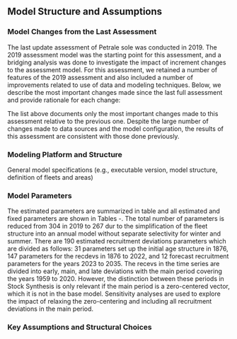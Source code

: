## Model Structure and Assumptions

### Model Changes from the Last Assessment

The last update assessment of Petrale sole was conducted in 2019. The 2019 assessment model was the starting point for this assessment, and a bridging analysis was done to investigate the impact of increment changes to the assessment model. For this assessment, we retained a number of features of the 2019 assessment and also included a number of improvements related to use of data and modeling techniques.  Below, we describe the most important changes made since the last full assessment and provide rationale for each change:

\begin{enumerate}

\item Upgraded to Stock Synthesis version 3.30.21 (released in February 2023). This is standard practice to capitalize on newly developed features and corrections to older versions as well as improvements in computational efficiency.  Model results were nearly identical before and after this change. 

\item Updated historical and current fishery removals, to include most up to date information.

\item Removed fishery CPUE time series. 

\item Combined Winter and Summer fleets into corresponding annual North and South fleets. The separation of North and South fleets into the Winter and Summer fleets were primarily motivated by the using the fishery CPUE indices form Winter fisheries. With removal of CPUE indices from the model, separation into Winter and Summer fleets was no longer needed. Also, selectivity curves estimated for Winter and Summer fleets were very similar for both North and South fleets, and initial explorations of mirroring selectivities of Winter and Summer fleets yielded identical results with model with separate selelctivity curves in Winter and Summer fleets estimated. Combining Winter and Summer fleets within North and South fleets removed uncertainty associated with separating annual catches by season (Winter fleet was defined as November of previous year through the February of the current year), since only limited records of landings by month is available in the pre-PacFIN period. Finally, using annual catches (and not assigning to current year catches from previous) puts assessment in alignment with management system, which operated on a calendar year basis.  

\item Recalculated survey abundance indices using sdmTMB geostatistical model.

\item Used a single triennial survey time series (instead separating it into early and late indices). The triennial index was separated in the past assessment dues to change in depth and latitudinal coverage of the triennial survey. Using a single index did not impact model results, but provided a longer historical time series and simplified the structure of the assessment model.

\item Updated input sample sizes using a combination of number of trips and number and fish (rather than number of trips, as in orevious assessment), to follow current best practices.

\item Updated maturity and fecundity parameters, to include most up to date information.

\item Fixed spawner-recruit steepness at 0.8, mean of the Myers prior developed based on meta-analysis of flatfish steepness (Myers et al. 1999). Steepness likelihood profile is included in this report.

\item Excluded historical surface read ages.


\end{enumerate}

The list above documents only the most important changes made to this assessment relative to the previous one. Despite the large number of changes made to data sources and the model configuration, the results of this assessment are consistent with those done previously. 

### Modeling Platform and Structure
General model specifications (e.g., executable version, model structure, definition of fleets and areas)


### Model Parameters
The estimated parameters are summarized in table \ref{tab:par-summary} and all estimated and fixed parameters are shown in Tables \ref{tab:table-pars-base-1}-\ref{tab:table-pars-base-16}. The total number of parameters is reduced from 304 in 2019 to 267 dur to the simplification of the fleet structure into an annual model without separate selectivity for winter and summer. There are 190 estimated recruitment deviations parameters which are divided as follows: 31 parameters set up the initial age structure in 1876, 147 parameters for the recdevs in 1876 to 2022, and 12 forecast recruitment parameters for the years 2023 to 2035. The recevs in the time series are divided into early, main, and late deviations with the main period covering the years 1959 to 2020. However, the distinction between these periods in Stock Synthesis is only relevant if the main period is a zero-centered vector, which it is not in the base model. Sensitivity analyses are used to explore the impact of relaxing the zero-centering and including all recruitment deviations in the main period.

### Key Assumptions and Structural Choices